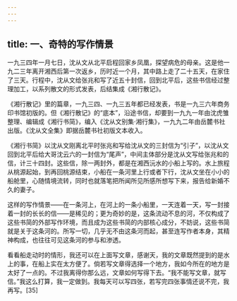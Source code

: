```yaml
---
---
---
```

title: 一、奇特的写作情景
---




一九三四年一月七日，沈从文从北平启程回家乡凤凰，探望病危的母亲。这是他一九二三年离开湘西后第一次返乡，历时近一个月，其中路上走了二十五天，在家住了三天。行程中，沈从文给张兆和写了近五十封信，回到北平后，这些书信经过整理加工，以系列散文的形式发表，后结集成《湘行散记》。

《湘行散记》里的篇章，一九三四、一九三五年都已经发表，书是一九三六年商务印书馆初版的。但《湘行散记》的“底本”，沿途书信，却要到一九九一年由沈虎雏整理、编辑成《湘行书简》，编入《沈从文别集·湘行集》，一九九二年由岳麓书社出版。《沈从文全集》即据岳麓书社初版文本收入。

《湘行书简》以沈从文刚离北平时张兆和写给沈从文的三封信为“引子”，以沈从文回到北平后给大哥沈云六的一封信为“尾声”，中间主体部分是沈从文写给张兆和的信，计三十四封。这些信，除一两封外，都是在湘西沅水的小船上写的。水上旅程从桃源起始，到再回桃源结束，小船在一条河里上行或者下行，沈从文坐在小小的船舱里，心随情境流转，同时也就落笔把所闻所见所感所想写下来，报告给新婚不久的妻子。

这样的写作情景——在一条河上，在河上的一条小船里，一天连着一天，写一封接着一封的长长的信——是稀见的；更为奇妙的是，这条流动不息的河，不仅构成了这些书简的外部写作环境，而且成为这些书简的内部核心成分，不妨说，这些书简就是关于这条河的。所写一切，几乎无不由这条河而起，甚至连写作者本身，其精神构成，也往往可见这条河的参与和渗透。

看看船走动时的情形，我还可以在上面写文章，感谢天，我的文章既然提到的是水上的事，在船上实在太方便了。倘若写文章得选择一个地方，我如今所在的地方是太好了一点的。不过我离得你那么远，文章如何写得下去。“我不能写文章，就写信。”我这么打算，我一定做到。我每天可以写四张，若写完四张事情还说不完，我再写。[35]